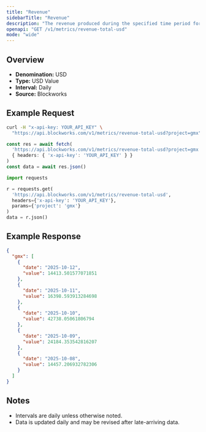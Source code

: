 ```yaml
---
title: "Revenue"
sidebarTitle: "Revenue"
description: "The revenue produced during the specified time period for given project."
openapi: "GET /v1/metrics/revenue-total-usd"
mode: "wide"
---
```


## Overview

- **Denomination:** USD
- **Type:** USD Value
- **Interval:** Daily
- **Source:** Blockworks

## Example Request

<CodeGroup>

```bash cURL
curl -H "x-api-key: YOUR_API_KEY" \
  "https://api.blockworks.com/v1/metrics/revenue-total-usd?project=gmx"
```

```typescript TypeScript
const res = await fetch(
  'https://api.blockworks.com/v1/metrics/revenue-total-usd?project=gmx',
  { headers: { 'x-api-key': 'YOUR_API_KEY' } }
)
const data = await res.json()
```

```python Python
import requests

r = requests.get(
  'https://api.blockworks.com/v1/metrics/revenue-total-usd',
  headers={'x-api-key': 'YOUR_API_KEY'},
  params={'project': 'gmx'}
)
data = r.json()
```

</CodeGroup>

## Example Response

```json
{
  "gmx": [
    {
      "date": "2025-10-12",
      "value": 14413.501577071851
    },
    {
      "date": "2025-10-11",
      "value": 16398.593913284698
    },
    {
      "date": "2025-10-10",
      "value": 42738.05061806794
    },
    {
      "date": "2025-10-09",
      "value": 24184.353542816207
    },
    {
      "date": "2025-10-08",
      "value": 14457.206932782306
    }
  ]
}
```

## Notes
- Intervals are daily unless otherwise noted.
- Data is updated daily and may be revised after late-arriving data.